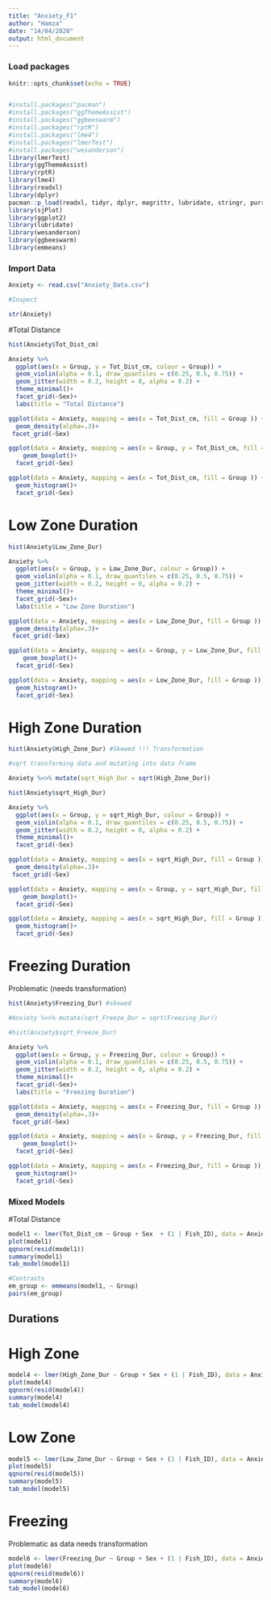 ```yaml
---
title: "Anxiety_F1"
author: "Hamza"
date: "14/04/2020"
output: html_document
---
```


### Load packages
```r
knitr::opts_chunk$set(echo = TRUE)


#install.packages("pacman")
#install.packages("ggThemeAssist")
#install.packages("ggbeeswarm")
#install.packages("rptR")
#install.packages("lme4")
#install.packages("lmerTest")
#install.packages("wesanderson")
library(lmerTest)
library(ggThemeAssist)
library(rptR)
library(lme4)
library(readxl)
library(dplyr)
pacman::p_load(readxl, tidyr, dplyr, magrittr, lubridate, stringr, purrr)
library(sjPlot)
library(ggplot2)
library(lubridate)
library(wesanderson)
library(ggbeeswarm)
library(emmeans)

```


### Import Data
```r
Anxiety <- read.csv("Anxiety_Data.csv")

#Inspect

str(Anxiety)
```

#Total Distance

```r
hist(Anxiety$Tot_Dist_cm)

Anxiety %>% 
  ggplot(aes(x = Group, y = Tot_Dist_cm, colour = Group)) +
  geom_violin(alpha = 0.1, draw_quantiles = c(0.25, 0.5, 0.75)) + 
  geom_jitter(width = 0.2, height = 0, alpha = 0.2) +
  theme_minimal()+
  facet_grid(~Sex)+
  labs(title = "Total Distance")

ggplot(data = Anxiety, mapping = aes(x = Tot_Dist_cm, fill = Group )) + 
  geom_density(alpha=.3)+
 facet_grid(~Sex)

ggplot(data = Anxiety, mapping = aes(x = Group, y = Tot_Dist_cm, fill = Group )) + 
    geom_boxplot()+
  facet_grid(~Sex)

ggplot(data = Anxiety, mapping = aes(x = Tot_Dist_cm, fill = Group )) + 
  geom_histogram()+
  facet_grid(~Sex)

```

# Low Zone Duration

```r
hist(Anxiety$Low_Zone_Dur)

Anxiety %>% 
  ggplot(aes(x = Group, y = Low_Zone_Dur, colour = Group)) +
  geom_violin(alpha = 0.1, draw_quantiles = c(0.25, 0.5, 0.75)) + 
  geom_jitter(width = 0.2, height = 0, alpha = 0.2) +
  theme_minimal()+
  facet_grid(~Sex)+
  labs(title = "Low Zone Duration")

ggplot(data = Anxiety, mapping = aes(x = Low_Zone_Dur, fill = Group )) + 
  geom_density(alpha=.3)+
 facet_grid(~Sex)

ggplot(data = Anxiety, mapping = aes(x = Group, y = Low_Zone_Dur, fill = Group )) + 
    geom_boxplot()+
  facet_grid(~Sex)

ggplot(data = Anxiety, mapping = aes(x = Low_Zone_Dur, fill = Group )) + 
  geom_histogram()+
  facet_grid(~Sex)

```

# High Zone Duration

```r

hist(Anxiety$High_Zone_Dur) #Skewed !!! Transformation

#sqrt transforming data and mutating into data frame

Anxiety %<>% mutate(sqrt_High_Dur = sqrt(High_Zone_Dur))

hist(Anxiety$sqrt_High_Dur)

Anxiety %>% 
  ggplot(aes(x = Group, y = sqrt_High_Dur, colour = Group)) +
  geom_violin(alpha = 0.1, draw_quantiles = c(0.25, 0.5, 0.75)) + 
  geom_jitter(width = 0.2, height = 0, alpha = 0.2) +
  theme_minimal()+
  facet_grid(~Sex)

ggplot(data = Anxiety, mapping = aes(x = sqrt_High_Dur, fill = Group )) + 
  geom_density(alpha=.3)+
 facet_grid(~Sex)

ggplot(data = Anxiety, mapping = aes(x = Group, y = sqrt_High_Dur, fill = Group )) + 
    geom_boxplot()+
  facet_grid(~Sex)

ggplot(data = Anxiety, mapping = aes(x = sqrt_High_Dur, fill = Group )) + 
  geom_histogram()+
  facet_grid(~Sex)
```

# Freezing Duration
Problematic (needs transformation)

```r
hist(Anxiety$Freezing_Dur) #skewed

#Anxiety %<>% mutate(sqrt_Freeze_Dur = sqrt(Freezing_Dur))

#hist(Anxiety$sqrt_Freeze_Dur)

Anxiety %>% 
  ggplot(aes(x = Group, y = Freezing_Dur, colour = Group)) +
  geom_violin(alpha = 0.1, draw_quantiles = c(0.25, 0.5, 0.75)) + 
  geom_jitter(width = 0.2, height = 0, alpha = 0.2) +
  theme_minimal()+
  facet_grid(~Sex)+
  labs(title = "Freezing Duration")

ggplot(data = Anxiety, mapping = aes(x = Freezing_Dur, fill = Group )) + 
  geom_density(alpha=.3)+
 facet_grid(~Sex)

ggplot(data = Anxiety, mapping = aes(x = Group, y = Freezing_Dur, fill = Group )) + 
    geom_boxplot()+
  facet_grid(~Sex)

ggplot(data = Anxiety, mapping = aes(x = Freezing_Dur, fill = Group )) + 
  geom_histogram()+
  facet_grid(~Sex)

```

### Mixed Models

#Total Distance
```r
model1 <- lmer(Tot_Dist_cm ~ Group + Sex  + (1 | Fish_ID), data = Anxiety)
plot(model1)
qqnorm(resid(model1))
summary(model1)
tab_model(model1)

#Contrasts 
em_group <- emmeans(model1, ~ Group) 
pairs(em_group)

```

## Durations

# High Zone
```r

model4 <- lmer(High_Zone_Dur ~ Group + Sex + (1 | Fish_ID), data = Anxiety)
plot(model4)
qqnorm(resid(model4))
summary(model4)
tab_model(model4)
```

# Low Zone

```r
model5 <- lmer(Low_Zone_Dur ~ Group + Sex + (1 | Fish_ID), data = Anxiety)
plot(model5)
qqnorm(resid(model5))
summary(model5)
tab_model(model5)
```

# Freezing
Problematic as data needs transformation
```r
model6 <- lmer(Freezing_Dur ~ Group + Sex + (1 | Fish_ID), data = Anxiety)
plot(model6)
qqnorm(resid(model6))
summary(model6)
tab_model(model6)
```






